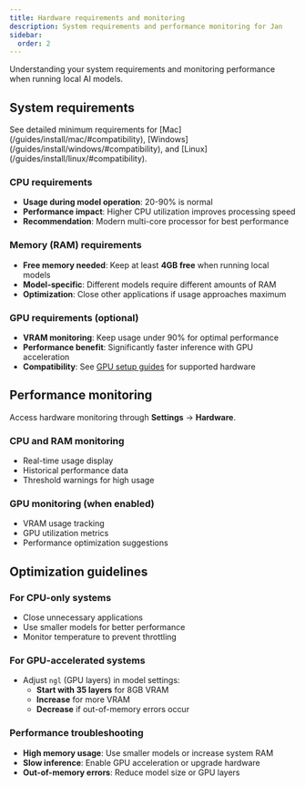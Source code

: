 ```yaml
---
title: Hardware requirements and monitoring
description: System requirements and performance monitoring for Jan
sidebar:
  order: 2
---
```



Understanding your system requirements and monitoring performance when running local AI models.

## System requirements

<Aside type="tip">
See detailed minimum requirements for [Mac](/guides/install/mac/#compatibility), [Windows](/guides/install/windows/#compatibility), and [Linux](/guides/install/linux/#compatibility).
</Aside>

### CPU requirements

- **Usage during model operation**: 20-90% is normal
- **Performance impact**: Higher CPU utilization improves processing speed
- **Recommendation**: Modern multi-core processor for best performance

### Memory (RAM) requirements

- **Free memory needed**: Keep at least **4GB free** when running local models
- **Model-specific**: Different models require different amounts of RAM
- **Optimization**: Close other applications if usage approaches maximum

### GPU requirements (optional)

- **VRAM monitoring**: Keep usage under 90% for optimal performance
- **Performance benefit**: Significantly faster inference with GPU acceleration
- **Compatibility**: See [GPU setup guides](/how-to/configure-gpu-acceleration/) for supported hardware

## Performance monitoring

Access hardware monitoring through **Settings** → **Hardware**.

### CPU and RAM monitoring

- Real-time usage display
- Historical performance data
- Threshold warnings for high usage

### GPU monitoring (when enabled)

- VRAM usage tracking
- GPU utilization metrics
- Performance optimization suggestions

## Optimization guidelines

### For CPU-only systems

- Close unnecessary applications
- Use smaller models for better performance
- Monitor temperature to prevent throttling

### For GPU-accelerated systems

- Adjust `ngl` (GPU layers) in model settings:
  - **Start with 35 layers** for 8GB VRAM
  - **Increase** for more VRAM
  - **Decrease** if out-of-memory errors occur

### Performance troubleshooting

- **High memory usage**: Use smaller models or increase system RAM
- **Slow inference**: Enable GPU acceleration or upgrade hardware
- **Out-of-memory errors**: Reduce model size or GPU layers